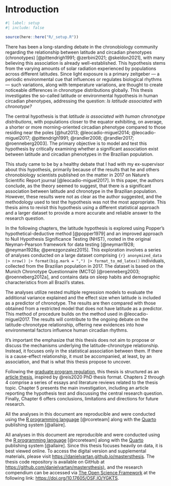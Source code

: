 <!-- %:::% index begin %:::% -->
# Introduction

```r
#| label: setup
#| include: false

source(here::here("R/_setup.R"))
```

<!-- %:::% index pdf begin %:::% -->
There has been a long-standing debate in the chronobiology community regarding the relationship between latitude and circadian phenotypes (chronotypes) [@pittendrigh1991; @zerbini2021; @skeldon2021], with many believing this association is already well-established. This hypothesis stems from the varying amounts of solar radiation experienced by populations across different latitudes. Since light exposure is a primary zeitgeber — a periodic environmental cue that influences or regulates biological rhythms — such variations, along with temperature variations, are thought to create noticeable differences in chronotype distributions globally. This thesis investigates the so-called latitude or environmental hypothesis in human circadian phenotypes, addressing the question: *Is latitude associated with chronotype?*

The central hypothesis is that *latitude is associated with human chronotype distributions*, with populations closer to the equator exhibiting, on average, a shorter or more morning-oriented circadian phenotype compared to those residing near the poles [@hut2013; @leocadio-miguel2014; @leocadio-miguel2017; @pittendrigh1991; @randler2008; @randler2017; @roenneberg2003]. The primary objective is to model and test this hypothesis by critically examining whether a significant association exist between latitude and circadian phenotypes in the Brazilian population.

This study came to be by a healthy debate that I had with my ex-supervisor about this hypothesis, primarily because of the results that he and others chronobiology scientists published on the matter in 2017 on Nature's Scientific Report journal [@leocadio-miguel2017]. In this paper, the authors conclude, as the theory seemed to suggest, that there is a significant association between latitude and chronotype in the Brazilian population. However, these results were not as clear as the author suggested, and the methodology used to test the hypothesis was not the most appropriate. This thesis aims to revisit this hypothesis using a different statistical approach and a larger dataset to provide a more accurate and reliable answer to the research question.

In the following chapters, the latitude hypothesis is explored using Popper's hypothetical-deductive method [@popper1979] and an improved approach to Null Hypothesis Significance Testing (NHST), rooted in the original Neyman-Pearson framework for data testing [@neyman1928; @neyman1928a; @perezgonzalez2015]. This exploration involves a series of analyses conducted on a large dataset comprising `{r} anonymized_data |> nrow() |> format(big.mark = ",") |> format_to_md_latex()` individuals, collected from the Brazilian population in 2017. The dataset is based on the Munich Chronotype Questionnaire (MCTQ) [@roenneberg2003; @roenneberg2012a], and contains data on sleep habits and demographic characteristics from all Brazil's states.

The analyses utilize nested multiple regression models to evaluate the additional variance explained and the effect size when latitude is included as a predictor of chronotype. The results are then compared with those obtained from a restricted model that does not have latitude as a predictor. This method of procedure builds on the method used in @leocadio-miguel2017. The results will contribute to the ongoing debate on the latitude-chronotype relationship, offering new evidences into how environmental factors influence human circadian rhythms.

It's important the emphasize that this thesis does not aim to propose or discuss the mechanisms underlying the latitude-chronotype relationship. Instead, it focuses only in the statistical association between them. If there is a cause-effect relationship, it must be accompanied, at least, by an association, and that is what this thesis propose to uncover.

Following the [graduate program regulation](https://leginf.usp.br/?resolucao=resolucao-copgr-no-7829-de-03-de-outubro-de-2019#:~:text=XI%20%E2%80%93%20PROCEDIMENTOS%20PARA%20DEP%C3%93SITO%20DA%20DISSERTA%C3%87%C3%83O), this thesis is structured as an [article thesis ](https://en.wikipedia.org/wiki/Collection_of_articles), inspired by @reis2020 PhD thesis format. Chapters 2 through 4 comprise a series of essays and literature reviews related to the thesis topic. Chapter 5 presents the main investigation, including an article reporting the hypothesis test and discussing the central research question. Finally, Chapter 6 offers conclusions, limitations and directions for future research.

::: {.content-visible when-format="html"}
All the analyses in this document are reproducible and were conducted using the [R programming language](https://www.r-project.org/) [@rcoreteam] along with the [Quarto](https://quarto.org/) publishing system [@allaire].
:::

::: {.content-visible when-format="pdf"}
All analyses in this document are reproducible and were conducted using the [R programming language](https://www.r-project.org/) [@rcoreteam] along with the [Quarto](https://quarto.org/) publishing system [@allaire]. Since this thesis focuses heavily on data, it is best viewed online. To access the digital version and supplemental materials, please visit  [https://danielvartan.github.io/mastersthesis](https://danielvartan.github.io/mastersthesis/). The thesis code repository is available on GitHub at [https://github.com/danielvartan/mastersthesis)](https://github.com/danielvartan/mastersthesis), and the research compendium can be accessed via [The Open Science Framework](https://osf.io/) at the following link:  [https://doi.org/10.17605/OSF.IO/YGKTS](https://doi.org/10.17605/OSF.IO/YGKTS).
:::
<!-- %:::% index end %:::% -->

